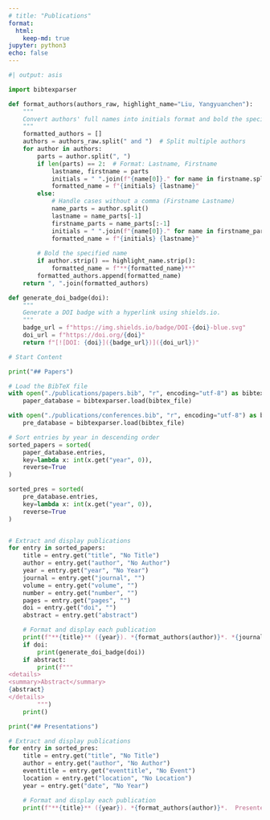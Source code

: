 ```yaml
---
# title: "Publications"
format: 
  html:
    keep-md: true
jupyter: python3
echo: false
---
```



```python
#| output: asis

import bibtexparser

def format_authors(authors_raw, highlight_name="Liu, Yangyuanchen"):
    """
    Convert authors' full names into initials format and bold the specified name.
    """
    formatted_authors = []
    authors = authors_raw.split(" and ")  # Split multiple authors
    for author in authors:
        parts = author.split(", ")
        if len(parts) == 2:  # Format: Lastname, Firstname
            lastname, firstname = parts
            initials = " ".join(f"{name[0]}." for name in firstname.split())  # Extract initials
            formatted_name = f"{initials} {lastname}"
        else:
            # Handle cases without a comma (Firstname Lastname)
            name_parts = author.split()
            lastname = name_parts[-1]
            firstname_parts = name_parts[:-1]
            initials = " ".join(f"{name[0]}." for name in firstname_parts)
            formatted_name = f"{initials} {lastname}"
        
        # Bold the specified name
        if author.strip() == highlight_name.strip():
            formatted_name = f"**{formatted_name}**"
        formatted_authors.append(formatted_name)
    return ", ".join(formatted_authors)

def generate_doi_badge(doi):
    """
    Generate a DOI badge with a hyperlink using shields.io.
    """
    badge_url = f"https://img.shields.io/badge/DOI-{doi}-blue.svg"
    doi_url = f"https://doi.org/{doi}"
    return f"[![DOI: {doi}]({badge_url})]({doi_url})"

# Start Content

print("## Papers")

# Load the BibTeX file
with open("./publications/papers.bib", "r", encoding="utf-8") as bibtex_file:
    paper_database = bibtexparser.load(bibtex_file)

with open("./publications/conferences.bib", "r", encoding="utf-8") as bibtex_file:
    pre_database = bibtexparser.load(bibtex_file)

# Sort entries by year in descending order
sorted_papers = sorted(
    paper_database.entries,
    key=lambda x: int(x.get("year", 0)), 
    reverse=True
)

sorted_pres = sorted(
    pre_database.entries,
    key=lambda x: int(x.get("year", 0)), 
    reverse=True
)


# Extract and display publications
for entry in sorted_papers:
    title = entry.get("title", "No Title")
    author = entry.get("author", "No Author")
    year = entry.get("year", "No Year")
    journal = entry.get("journal", "")
    volume = entry.get("volume", "")
    number = entry.get("number", "")
    pages = entry.get("pages", "")
    doi = entry.get("doi", "")
    abstract = entry.get("abstract")

    # Format and display each publication
    print(f"**{title}** ({year}). *{format_authors(author)}*. *{journal}* {volume}, {pages}.")
    if doi:
        print(generate_doi_badge(doi))
    if abstract:
        print(f"""
<details>
<summary>Abstract</summary>
{abstract}
</details>
        """)
    print()

print("## Presentations")

# Extract and display publications
for entry in sorted_pres:
    title = entry.get("title", "No Title")
    author = entry.get("author", "No Author")
    eventtitle = entry.get("eventtitle", "No Event")
    location = entry.get("location", "No Location")
    year = entry.get("date", "No Year")

    # Format and display each publication
    print(f"**{title}** ({year}). *{format_authors(author)}*.  Presented at *{eventtitle}*, {location}\n")
```

